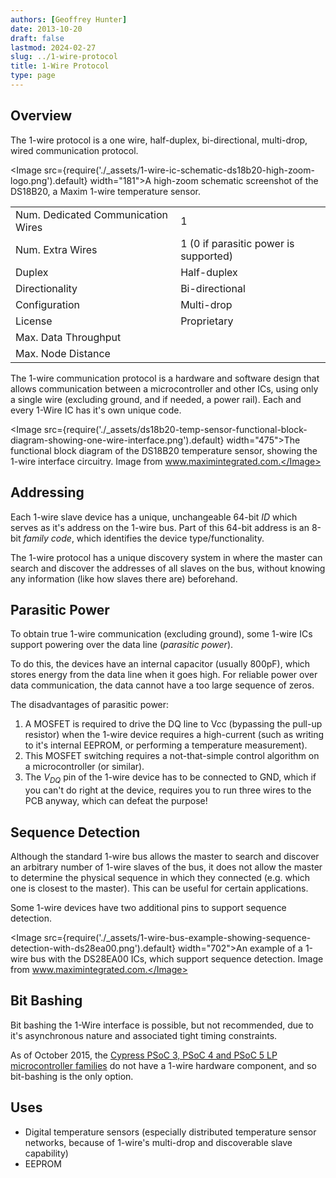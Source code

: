 ```yaml
---
authors: [Geoffrey Hunter]
date: 2013-10-20
draft: false
lastmod: 2024-02-27
slug: ../1-wire-protocol
title: 1-Wire Protocol
type: page
---
```


## Overview

The 1-wire protocol is a one wire, half-duplex, bi-directional, multi-drop, wired communication protocol.

<Image src={require('./_assets/1-wire-ic-schematic-ds18b20-high-zoom-logo.png').default} width="181">A high-zoom schematic screenshot of the DS18B20, a Maxim 1-wire temperature sensor.</Image>

<table>
  <tbody>
    <tr>
      <td>Num. Dedicated Communication Wires</td>
      <td>1</td>
    </tr>
    <tr>
      <td>Num. Extra Wires</td>
      <td>1 (0 if parasitic power is supported)</td>
    </tr>
    <tr >
      <td>Duplex</td>
      <td>Half-duplex</td>
    </tr>
    <tr >
      <td>Directionality</td>
      <td>Bi-directional</td>
    </tr>
    <tr >
      <td>Configuration</td>
      <td>Multi-drop</td>
    </tr>
    <tr >
      <td>License</td>
      <td>Proprietary</td>
    </tr>
    <tr>
      <td>Max. Data Throughput</td>
      <td></td>
    </tr>
    <tr>
      <td>Max. Node Distance</td>
      <td></td>
    </tr>
  </tbody>
</table>

The 1-wire communication protocol is a hardware and software design that allows communication between a microcontroller and other ICs, using only a single wire (excluding ground, and if needed, a power rail). Each and every 1-Wire IC has it's own unique code.

<Image src={require('./_assets/ds18b20-temp-sensor-functional-block-diagram-showing-one-wire-interface.png').default} width="475">The functional block diagram of the DS18B20 temperature sensor, showing the 1-wire interface circuitry. Image from www.maximintegrated.com.</Image>

## Addressing

Each 1-wire slave device has a unique, unchangeable 64-bit _ID_ which serves as it's address on the 1-wire bus. Part of this 64-bit address is an 8-bit _family code_, which identifies the device type/functionality.

The 1-wire protocol has a unique discovery system in where the master can search and discover the addresses of all slaves on the bus, without knowing any information (like how slaves there are) beforehand.

## Parasitic Power

To obtain true 1-wire communication (excluding ground), some 1-wire ICs support powering over the data line (_parasitic power_).

To do this, the devices have an internal capacitor (usually 800pF), which stores energy from the data line when it goes high. For reliable power over data communication, the data cannot have a too large sequence of zeros.

The disadvantages of parasitic power:

1. A MOSFET is required to drive the DQ line to Vcc (bypassing the pull-up resistor) when the 1-wire device requires a high-current (such as writing to it's internal EEPROM, or performing a temperature measurement).
1. This MOSFET switching requires a not-that-simple control algorithm on a microcontroller (or similar).
1. The $V_{DQ}$ pin of the 1-wire device has to be connected to GND, which if you can't do right at the device, requires you to run three wires to the PCB anyway, which can defeat the purpose!

## Sequence Detection

Although the standard 1-wire bus allows the master to search and discover an arbitrary number of 1-wire slaves of the bus, it does not allow the master to determine the physical sequence in which they connected (e.g. which one is closest to the master). This can be useful for certain applications.

Some 1-wire devices have two additional pins to support sequence detection.

<Image src={require('./_assets/1-wire-bus-example-showing-sequence-detection-with-ds28ea00.png').default} width="702">An example of a 1-wire bus with the DS28EA00 ICs, which support sequence detection. Image from www.maximintegrated.com.</Image>

## Bit Bashing

Bit bashing the 1-Wire interface is possible, but not recommended, due to it's asynchronous nature and associated tight timing constraints.

As of October 2015, the [Cypress PSoC 3, PSoC 4 and PSoC 5 LP microcontroller families](/programming/microcontrollers/psoc) do not have a 1-wire hardware component, and so bit-bashing is the only option.

## Uses

* Digital temperature sensors (especially distributed temperature sensor networks, because of 1-wire's multi-drop and discoverable slave capability)
* EEPROM
